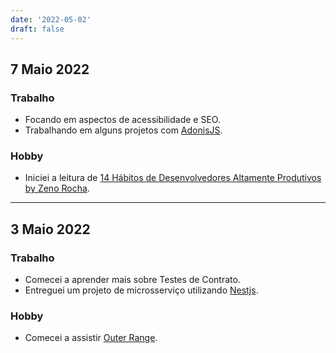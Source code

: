 ```yaml
---
date: '2022-05-02'
draft: false
---
```


## 7 Maio 2022

### Trabalho

- Focando em aspectos de acessibilidade e SEO.
- Trabalhando em alguns projetos com [AdonisJS](https://adonisjs.com/).

### Hobby

- Iniciei a leitura de [14 Hábitos de Desenvolvedores Altamente Produtivos by Zeno Rocha](https://www.amazon.com.br/Habits-Highly-Productive-Developers-English-ebook/dp/B08BF74RRG).

---

## 3 Maio 2022

### Trabalho

- Comecei a aprender mais sobre Testes de Contrato.
- Entreguei um projeto de microsserviço utilizando [Nestjs](https://nestjs.com/).

### Hobby

- Comecei a assistir [Outer Range](https://www.youtube.com/watch?v=3MzAFrTEWSQ).
